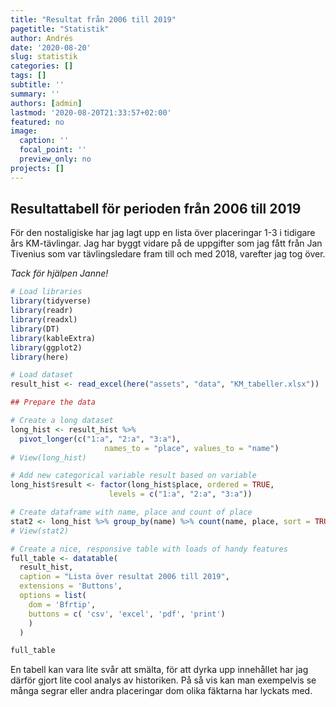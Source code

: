 ```yaml
---
title: "Resultat från 2006 till 2019"
pagetitle: "Statistik"
author: Andrés
date: '2020-08-20'
slug: statistik
categories: []
tags: []
subtitle: ''
summary: ''
authors: [admin]
lastmod: '2020-08-20T21:33:57+02:00'
featured: no
image:
  caption: ''
  focal_point: ''
  preview_only: no
projects: []
---
```


## Resultattabell för perioden från 2006 till 2019  

För den nostaligiske har jag lagt upp en lista över placeringar 1-3 i tidigare års KM-tävlingar. Jag har byggt vidare på de uppgifter som jag fått från Jan Tivenius som var tävlingsledare fram till och med 2018, varefter jag tog över.  

*Tack för hjälpen Janne!*  

```r
# Load libraries
library(tidyverse)
library(readr)
library(readxl)
library(DT)
library(kableExtra)
library(ggplot2)
library(here)
```


```r
# Load dataset
result_hist <- read_excel(here("assets", "data", "KM_tabeller.xlsx"))

## Prepare the data

# Create a long dataset
long_hist <- result_hist %>% 
  pivot_longer(c("1:a", "2:a", "3:a"), 
                     names_to = "place", values_to = "name")
# View(long_hist)

# Add new categorical variable result based on variable
long_hist$result <- factor(long_hist$place, ordered = TRUE,
                      levels = c("1:a", "2:a", "3:a"))

# Create dataframe with name, place and count of place
stat2 <- long_hist %>% group_by(name) %>% count(name, place, sort = TRUE)
# View(stat2)

```



```r
# Create a nice, responsive table with loads of handy features
full_table <- datatable(
  result_hist,
  caption = "Lista över resultat 2006 till 2019",
  extensions = 'Buttons', 
  options = list(
    dom = 'Bfrtip',
    buttons = c( 'csv', 'excel', 'pdf', 'print')
    )
  )

full_table
```

En tabell kan vara lite svår att smälta, för att dyrka upp innehållet har jag därför gjort lite cool analys av historiken. På så vis kan man exempelvis se många segrar eller andra placeringar dom olika fäktarna har lyckats med.
